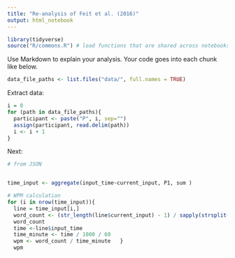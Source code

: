 ```yaml
---
title: "Re-analysis of Feit et al. (2016)"
output: html_notebook
---
```


```r
library(tidyverse)
source("R/commons.R") # load functions that are shared across notebooks
```

Use Markdown to explain your analysis. Your code goes into each chunk like below.

```r
data_file_paths <- list.files("data/", full.names = TRUE)
```

Extract data:
```r
i = 0
for (path in data_file_paths){
  participant <- paste("P", i, sep="")
  assign(participant, read.delim(path))
  i <- i + 1
}

```
Next:
```r
# from JSON


time_input <- aggregate(input_time~current_input, P1, sum )

# WPM calculation
for (i in nrow(time_input)){
  line = time_input[i,]
  word_count <- (str_length(line$current_input) - 1) / sapply(strsplit(as.character(P1$current_input[i]), " "), length)
  word_count
  time <-line$input_time 
  time_minute <- time / 1000 / 60 
  wpm <- word_count / time_minute   }
  wpm
  
```

